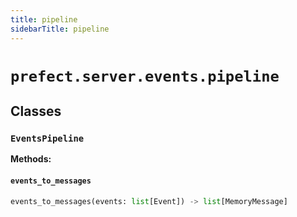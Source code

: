 ```yaml
---
title: pipeline
sidebarTitle: pipeline
---
```


# `prefect.server.events.pipeline`

## Classes

### `EventsPipeline`

**Methods:**

#### `events_to_messages`

```python
events_to_messages(events: list[Event]) -> list[MemoryMessage]
```
